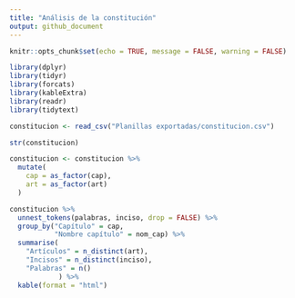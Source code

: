 ```yaml
---
title: "Análisis de la constitución"
output: github_document
---
```


```r
knitr::opts_chunk$set(echo = TRUE, message = FALSE, warning = FALSE)
```

```r
library(dplyr)
library(tidyr)
library(forcats)
library(kableExtra)
library(readr)
library(tidytext)

constitucion <- read_csv("Planillas exportadas/constitucion.csv")
```

```r
str(constitucion)
```

```r
constitucion <- constitucion %>% 
  mutate(
    cap = as_factor(cap),
    art = as_factor(art)
  )
```

```r
constitucion %>% 
  unnest_tokens(palabras, inciso, drop = FALSE) %>% 
  group_by("Capítulo" = cap,
           "Nombre capítulo" = nom_cap) %>% 
  summarise(
    "Artículos" = n_distinct(art),
    "Incisos" = n_distinct(inciso),
    "Palabras" = n()
            ) %>% 
  kable(format = "html")
```


